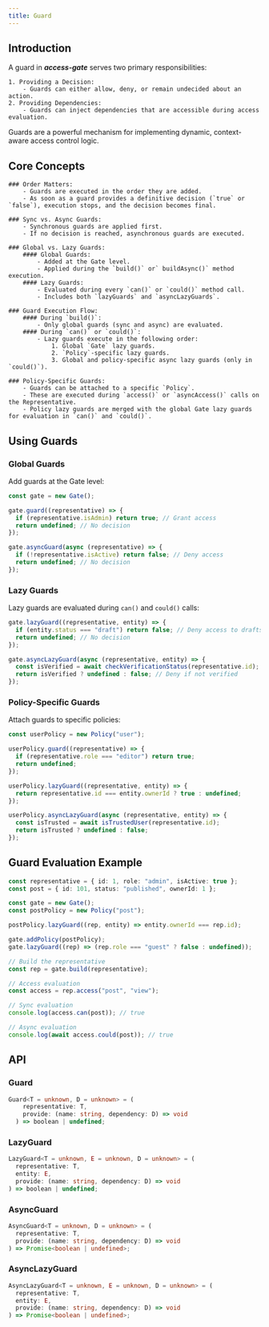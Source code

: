 ```yaml
---
title: Guard
---
```


## Introduction

A guard in **_access-gate_** serves two primary responsibilities:

    1. Providing a Decision:
        - Guards can either allow, deny, or remain undecided about an action.
    2. Providing Dependencies:
        - Guards can inject dependencies that are accessible during access evaluation.

Guards are a powerful mechanism for implementing dynamic, context-aware access control logic.
## Core Concepts

    ### Order Matters:
        - Guards are executed in the order they are added.
        - As soon as a guard provides a definitive decision (`true` or `false`), execution stops, and the decision becomes final.

    ### Sync vs. Async Guards:
        - Synchronous guards are applied first.
        - If no decision is reached, asynchronous guards are executed.

    ### Global vs. Lazy Guards:
        #### Global Guards:
            - Added at the Gate level.
            - Applied during the `build()` or` buildAsync()` method execution.
        #### Lazy Guards:
            - Evaluated during every `can()` or `could()` method call.
            - Includes both `lazyGuards` and `asyncLazyGuards`.

    ### Guard Execution Flow:
        #### During `build()`:
            - Only global guards (sync and async) are evaluated.
        #### During `can()` or `could()`:
            - Lazy guards execute in the following order:
                1. Global `Gate` lazy guards.
                2. `Policy`-specific lazy guards.
                3. Global and policy-specific async lazy guards (only in `could()`).

    ### Policy-Specific Guards:
        - Guards can be attached to a specific `Policy`.
        - These are executed during `access()` or `asyncAccess()` calls on the Representative.
        - Policy lazy guards are merged with the global Gate lazy guards for evaluation in `can()` and `could()`.

## Using Guards

### Global Guards

Add guards at the Gate level:

```ts
const gate = new Gate();

gate.guard((representative) => {
  if (representative.isAdmin) return true; // Grant access
  return undefined; // No decision
});

gate.asyncGuard(async (representative) => {
  if (!representative.isActive) return false; // Deny access
  return undefined; // No decision
});
```

### Lazy Guards

Lazy guards are evaluated during `can()` and `could()` calls:

```ts
gate.lazyGuard((representative, entity) => {
  if (entity.status === "draft") return false; // Deny access to drafts
  return undefined; // No decision
});

gate.asyncLazyGuard(async (representative, entity) => {
  const isVerified = await checkVerificationStatus(representative.id);
  return isVerified ? undefined : false; // Deny if not verified
});
```
### Policy-Specific Guards

Attach guards to specific policies:

```ts
const userPolicy = new Policy("user");

userPolicy.guard((representative) => {
  if (representative.role === "editor") return true;
  return undefined;
});

userPolicy.lazyGuard((representative, entity) => {
  return representative.id === entity.ownerId ? true : undefined;
});

userPolicy.asyncLazyGuard(async (representative, entity) => {
  const isTrusted = await isTrustedUser(representative.id);
  return isTrusted ? undefined : false;
});
```

## Guard Evaluation Example
```ts
const representative = { id: 1, role: "admin", isActive: true };
const post = { id: 101, status: "published", ownerId: 1 };

const gate = new Gate();
const postPolicy = new Policy("post");

postPolicy.lazyGuard((rep, entity) => entity.ownerId === rep.id);

gate.addPolicy(postPolicy);
gate.lazyGuard((rep) => (rep.role === "guest" ? false : undefined));

// Build the representative
const rep = gate.build(representative);

// Access evaluation
const access = rep.access("post", "view");

// Sync evaluation
console.log(access.can(post)); // true

// Async evaluation
console.log(await access.could(post)); // true
```

## API

### Guard
```ts
Guard<T = unknown, D = unknown> = (
    representative: T,
    provide: (name: string, dependency: D) => void
  ) => boolean | undefined;
```

### LazyGuard
```ts
LazyGuard<T = unknown, E = unknown, D = unknown> = (
  representative: T,
  entity: E,
  provide: (name: string, dependency: D) => void
) => boolean | undefined;
```

### AsyncGuard
```ts
AsyncGuard<T = unknown, D = unknown> = (
  representative: T,
  provide: (name: string, dependency: D) => void
) => Promise<boolean | undefined>;
```

### AsyncLazyGuard
```ts
AsyncLazyGuard<T = unknown, E = unknown, D = unknown> = (
  representative: T,
  entity: E,
  provide: (name: string, dependency: D) => void
) => Promise<boolean | undefined>;
```